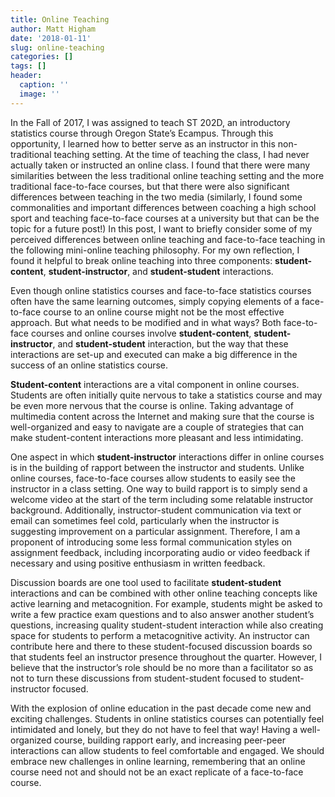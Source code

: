 ```yaml
---
title: Online Teaching
author: Matt Higham
date: '2018-01-11'
slug: online-teaching
categories: []
tags: []
header:
  caption: ''
  image: ''
---
```


In the Fall of 2017, I was assigned to teach ST 202D, an introductory statistics course through Oregon State's Ecampus. Through this opportunity, I learned how to better serve as an instructor in this non-traditional teaching setting. At the time of teaching the class, I had never actually taken or instructed an online class. I found that there were many similarities between the less traditional online teaching setting and the more traditional face-to-face courses, but that there were also significant differences between teaching in the two media (similarly, I found some commonalities and important differences between coaching a high school sport and teaching face-to-face courses at a university but that can be the topic for a future post!) In this post, I want to briefly consider some of my perceived differences between online teaching and face-to-face teaching in the following mini-online teaching philosophy. For my own reflection, I found it helpful to break online teaching into three components: **student-content**, **student-instructor**, and **student-student** interactions.

Even though online statistics courses and face-to-face statistics courses often have the same learning outcomes, simply copying elements of a face-to-face course to an online course might not be the most effective approach. But what needs to be modified and in what ways? Both face-to-face courses and online courses involve **student-content**, **student-instructor**, and **student-student** interaction, but the way that these interactions are set-up and executed can make a big difference in the success of an online statistics course.

**Student-content** interactions are a vital component in online courses. Students are often initially quite nervous to take a statistics course and may be even more nervous that the course is online. Taking advantage of multimedia content across the Internet and making sure that the course is well-organized and easy to navigate are a couple of strategies that can make student-content interactions more pleasant and less intimidating.

One aspect in which **student-instructor** interactions differ in online courses is in the building of rapport between the instructor and students. Unlike online courses, face-to-face courses allow students to easily see the instructor in a class setting. One way to build rapport is to simply send a welcome video at the start of the term including some relatable instructor background. Additionally, instructor-student communication via text or email can sometimes feel cold, particularly when the instructor is suggesting improvement on a particular assignment. Therefore, I am a proponent of introducing some less formal communication styles on assignment feedback, including incorporating audio or video feedback if necessary and using positive enthusiasm in written feedback.

Discussion boards are one tool used to facilitate **student-student** interactions and can be combined with other online teaching concepts like active learning and metacognition. For example, students might be asked to write a few practice exam questions and to also answer another student’s questions, increasing quality student-student interaction while also creating space for students to perform a metacognitive activity. An instructor can contribute here and there to these student-focused discussion boards so that students feel an instructor presence throughout the quarter. However, I believe that the instructor’s role should be no more than a facilitator so as not to turn these discussions from student-student focused to student-instructor focused.

With the explosion of online education in the past decade come new and exciting challenges. Students in online statistics courses can potentially feel intimidated and lonely, but they do not have to feel that way! Having a well-organized course, building rapport early, and increasing peer-peer interactions can allow students to feel comfortable and engaged. We should embrace new challenges in online learning, remembering that an online course need not and should not be an exact replicate of a face-to-face course.